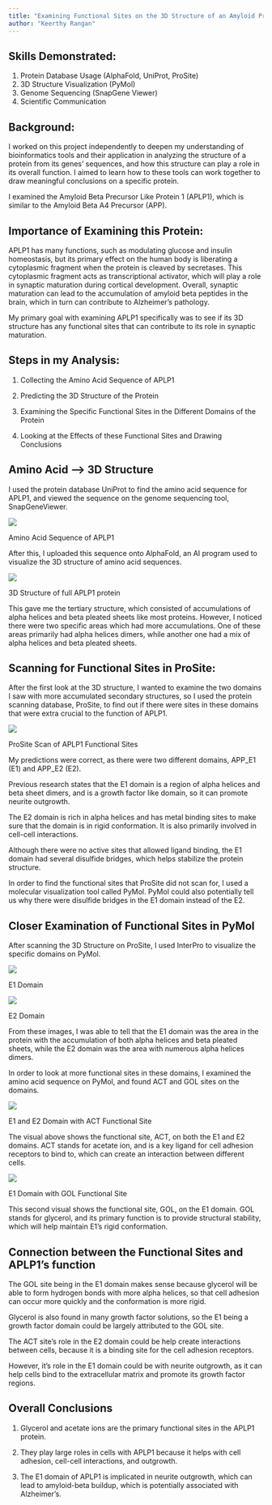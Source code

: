 ```yaml
---
title: "Examining Functional Sites on the 3D Structure of an Amyloid Precursor Protein"
author: "Keerthy Rangan"
---
```


## Skills Demonstrated:
1. Protein Database Usage (AlphaFold, UniProt, ProSite)
2. 3D Structure Visualization (PyMol)
3. Genome Sequencing (SnapGene Viewer)
4. Scientific Communication

## Background: 

I worked on this project independently to deepen my understanding of bioinformatics tools and their application in analyzing the structure of a protein from its genes' sequences, and how this structure can play a role in its overall function. I aimed to learn how to these tools can work together to draw meaningful conclusions on a specific protein.

I examined the Amyloid Beta Precursor Like Protein 1 (APLP1), which is similar to the Amyloid Beta A4 Precursor (APP). 

## Importance of Examining this Protein: 

APLP1 has many functions, such as modulating glucose and insulin homeostasis, but its primary effect on the human body is liberating a cytoplasmic fragment when the protein is cleaved by secretases. This cytoplasmic fragment acts as transcriptional activator, which will play a role in synaptic maturation during cortical development. Overall, synaptic maturation can lead to the accumulation of amyloid beta peptides in the brain, which in turn can contribute to Alzheimer's pathology. 

My primary goal with examining APLP1 specifically was to see if its 3D structure has any functional sites that can contribute to its role in synaptic maturation. 

## Steps in my Analysis:

1. Collecting the Amino Acid Sequence of APLP1

2. Predicting the 3D Structure of the Protein

3. Examining the Specific Functional Sites in the Different Domains of the Protein

4. Looking at the Effects of these Functional Sites and Drawing Conclusions


## Amino Acid --> 3D Structure

I used the protein database UniProt to find the amino acid sequence for APLP1, and viewed the sequence on the genome sequencing tool, SnapGeneViewer. 

![](AminoAcidSequence.png)

Amino Acid Sequence of APLP1

After this, I uploaded this sequence onto AlphaFold, an AI program used to visualize the 3D structure of amino acid sequences.

![](AlphaFoldProtein.png)

3D Structure of full APLP1 protein

This gave me the tertiary structure, which consisted of accumulations of alpha helices and beta pleated sheets like most proteins. However, I noticed there were two specific areas which had more accumulations. One of these areas primarily had alpha helices dimers, while another one had a mix of alpha helices and beta pleated sheets. 

## Scanning for Functional Sites in ProSite:

After the first look at the 3D structure, I wanted to examine the two domains I saw with more accumulated secondary structures, so I used the protein scanning database, ProSite, to find out if there were sites in these domains that were extra crucial to the function of APLP1.

![](PrositeScan.png)

ProSite Scan of APLP1 Functional Sites

My predictions were correct, as there were two different domains, APP_E1 (E1) and APP_E2 (E2). 

Previous research states that the E1 domain is a region of alpha helices and beta sheet dimers, and is a growth factor like domain, so it can promote neurite outgrowth. 

The E2 domain is rich in alpha helices and has metal binding sites to make sure that the domain is in rigid conformation. It is also primarily involved in cell-cell interactions.

Although there were no active sites that allowed ligand binding, the E1 domain had several disulfide bridges, which helps stabilize the protein structure. 

In order to find the functional sites that ProSite did not scan for, I used a molecular visualization tool called PyMol. PyMol could also potentially tell us why there were disulfide bridges in the E1 domain instead of the E2.

## Closer Examination of Functional Sites in PyMol

After scanning the 3D Structure on ProSite, I used InterPro  to visualize the specific domains on PyMol. 

![](E1Domain.png)

E1 Domain

![](E2Domain.png)

E2 Domain

From these images, I was able to tell that the E1 domain was the area in the protein with the accumulation of both alpha helices and beta pleated sheets, while the E2 domain was the area with numerous alpha helices dimers.

In order to look at more functional sites in these domains, I examined the amino acid sequence on PyMol, and found ACT and GOL sites on the domains.

![](E1andE2withACT.png)

E1 and E2 Domain with ACT Functional Site

The visual above shows the functional site, ACT, on both the E1 and E2 domains. ACT stands for acetate ion, and is a key ligand for cell adhesion receptors to bind to, which can create an interaction between different cells. 

![](E1withGOL.png)

E1 Domain with GOL Functional Site

This second visual shows the functional site, GOL, on the E1 domain. GOL stands for glycerol, and its primary function is to provide structural stability, which will help maintain E1's rigid conformation. 

## Connection between the Functional Sites and APLP1's function

The GOL site being in the E1 domain makes sense because glycerol will be able to form hydrogen bonds with more alpha helices, so that cell adhesion can occur more quickly and the conformation is more rigid.

Glycerol is also found in many growth factor solutions, so the E1 being a growth factor domain could be largely attributed to the GOL site. 

The ACT site's role in the E2 domain could be help create interactions between cells, because it is a binding site for the cell adhesion receptors. 

However, it's role in the E1 domain could be with neurite outgrowth, as it can help cells bind to the extracellular matrix and promote its growth factor regions. 

## Overall Conclusions

1. Glycerol and acetate ions are the primary functional sites in the APLP1 protein. 

2. They play large roles in cells with APLP1 because it helps with cell adhesion, cell-cell interactions, and outgrowth.

2. The E1 domain of APLP1 is implicated in neurite outgrowth, which can lead to amyloid-beta buildup, which is potentially associated with Alzheimer's. 